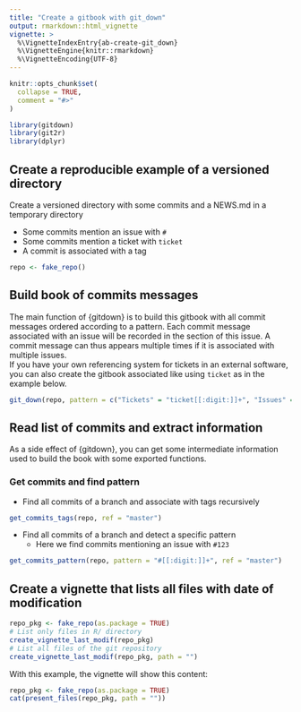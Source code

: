 ```yaml
---
title: "Create a gitbook with git_down"
output: rmarkdown::html_vignette
vignette: >
  %\VignetteIndexEntry{ab-create-git_down}
  %\VignetteEngine{knitr::rmarkdown}
  %\VignetteEncoding{UTF-8}
---
```


<script type="text/javascript">
$(document).ready(function () {
  window.initializeCodeFolding("show" === "show");
});
</script>


```r
knitr::opts_chunk$set(
  collapse = TRUE,
  comment = "#>"
)
```

```r
library(gitdown)
library(git2r)
library(dplyr)
```


## Create a reproducible example of a versioned directory

Create a versioned directory with some commits and a NEWS.md in a temporary directory

- Some commits mention an issue with `#`
- Some commits mention a ticket with `ticket`
- A commit is associated with a tag

```r
repo <- fake_repo()
```

## Build book of commits messages

The main function of {gitdown} is to build this gitbook with all commit messages ordered according to a pattern. Each commit message associated with an issue will be recorded in the section of this issue. A commit message can thus appears multiple times if it is associated with multiple issues.  
If you have your own referencing system for tickets in an external software, you can also create the gitbook associated like using `ticket` as in the example below.

```r
git_down(repo, pattern = c("Tickets" = "ticket[[:digit:]]+", "Issues" = "#[[:digit:]]+"))
```


## Read list of commits and extract information

As a side effect of {gitdown}, you can get some intermediate information used to build the book with some exported functions.

### Get commits and find pattern

- Find all commits of a branch and associate with tags recursively

```r
get_commits_tags(repo, ref = "master")
```

- Find all commits of a branch and detect a specific pattern
    + Here we find commits mentioning an issue with `#123`
    
```r
get_commits_pattern(repo, pattern = "#[[:digit:]]+", ref = "master")
```

## Create a vignette that lists all files with date of modification

```r
repo_pkg <- fake_repo(as.package = TRUE)
# List only files in R/ directory
create_vignette_last_modif(repo_pkg)
# List all files of the git repository
create_vignette_last_modif(repo_pkg, path = "")
```

With this example, the vignette will show this content:  

```r
repo_pkg <- fake_repo(as.package = TRUE)
cat(present_files(repo_pkg, path = ""))
```
